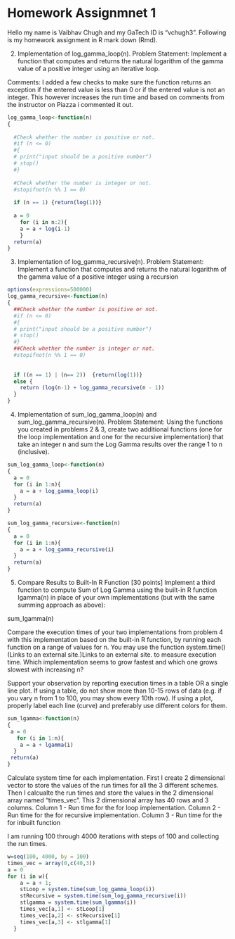 Homework Assignmnet 1
========================================================

Hello my name is Vaibhav Chugh and my GaTech ID is "vchugh3". Following is my homework assignment in R mark down (Rmd).

2. Implementation of log_gamma_loop(n).
Problem Statement: Implement a function that computes and returns the natural logarithm of the gamma value of a positive integer using an iterative loop.

Comments: I added a few checks to make sure the function returns an exception if the entered value is less than 0 or if the entered value is not an integer. This however increases the run time and based on comments from the instructor on Piazza i commented it out.


```r
log_gamma_loop<-function(n)
{
  
  #Check whether the number is positive or not.  
  #if (n <= 0) 
  #{
  # print("input should be a positive number")
  # stop()
  #}
  
  #Check whether the number is integer or not.
  #stopifnot(n %% 1 == 0)
  
  if (n == 1) {return(log(1))}
  
  a = 0
    for (i in n:2){
    a = a + log(i-1)
    }
  return(a)
}
```


3. Implementation of log_gamma_recursive(n).
Problem Statement: Implement a function that computes and returns the natural logarithm of the gamma value of a positive integer using a recursion

```r
options(expressions=500000)
log_gamma_recursive<-function(n)
{
  ##Check whether the number is positive or not.  
  #if (n <= 0) 
  #{
  # print("input should be a positive number")
  # stop()
  #}
  ##Check whether the number is integer or not.
  #stopifnot(n %% 1 == 0) 
  
  
  if ((n == 1) | (n== 2))  {return(log(1))}
  else {
    return (log(n-1) + log_gamma_recursive(n - 1))
  }
}
```


4.  Implementation of sum_log_gamma_loop(n) and sum_log_gamma_recursive(n).
Problem Statement: Using the functions you created in problems 2 & 3, create two additional functions (one for the loop implementation and one for the recursive implementation) that take an integer n and sum the Log Gamma results over the range 1 to n (inclusive).

```r
sum_log_gamma_loop<-function(n)
{
  a = 0
  for (i in 1:n){
    a = a + log_gamma_loop(i)
  }
  return(a)
}
```

```r
sum_log_gamma_recursive<-function(n)
{
  a = 0
  for (i in 1:n){
    a = a + log_gamma_recursive(i)
  }
  return(a)
}
```

5. Compare Results to Built-In R Function [30 points]
Implement a third function to compute Sum of Log Gamma using the built-in R function lgamma(n) in place of your own implementations (but with the same summing approach as above):

sum_lgamma(n)

Compare the execution times of your two implementations from problem 4 with this implementation based on the built-in R function, by running each function on a range of values for n. You may use the function system.time() (Links to an external site.)Links to an external site. to measure execution time. Which implementation seems to grow fastest and which one grows slowest with increasing n?

Support your observation by reporting execution times in a table OR a single line plot. If using a table, do not show more than 10-15 rows of data (e.g. if you vary n from 1 to 100, you may show every 10th row). If using a plot, properly label each line (curve) and preferably use different colors for them.

```r
sum_lgamma<-function(n)
{
 a = 0
   for (i in 1:n){
    a = a + lgamma(i)
  }
 return(a)
}
```

Calculate system time for each implementation. First I create 2 dimensional vector to store the values of the run times for all the 3 different schemes. Then I calcualte the run times and store the values in the 2 dimensional array named  "times_vec". This 2 dimensional array has 40 rows and 3 columns.
Column 1 - Run time for the for loop implementation.
Column 2 - Run time for the for recursive implementation.
Column 3 - Run time for the for inbuilt function 

I am running 100 through 4000 iterations with steps of 100 and collecting the run times.


```r
w=seq(100, 4000, by = 100)
times_vec = array(0,c(40,3)) 
a = 0
for (i in w){
    a = a + 1;
    stLoop = system.time(sum_log_gamma_loop(i))
    stRecursive = system.time(sum_log_gamma_recursive(i))
    stlgamma = system.time(sum_lgamma(i))
    times_vec[a,1] <- stLoop[1]
    times_vec[a,2] <- stRecursive[1]
    times_vec[a,3] <- stlgamma[1]
  }
```
